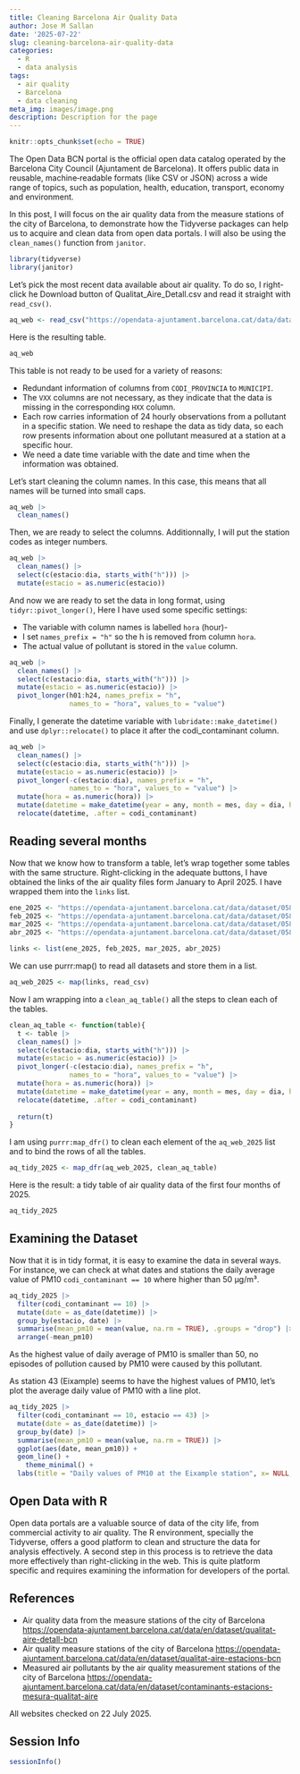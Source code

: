 ```yaml
---
title: Cleaning Barcelona Air Quality Data
author: Jose M Sallan
date: '2025-07-22'
slug: cleaning-barcelona-air-quality-data
categories:
  - R
  - data analysis
tags:
  - air quality
  - Barcelona
  - data cleaning
meta_img: images/image.png
description: Description for the page
---
```


```r
knitr::opts_chunk$set(echo = TRUE)
```

The Open Data BCN portal is the official open data catalog operated by the Barcelona City Council (Ajuntament de Barcelona). It offers public data in reusable, machine‑readable formats (like CSV or JSON) across a wide range of topics, such as population, health, education, transport, economy and environment.

In this post, I will focus on the air quality data from the measure stations of the city of Barcelona, to demonstrate how the Tidyverse packages can help us to acquire and clean data from open data portals. I will also be using the `clean_names()` function from `janitor`.

```r
library(tidyverse)
library(janitor)
```

Let's pick the most recent data available about air quality. To do so, I right-click he Download button of Qualitat_Aire_Detall.csv and read it straight with `read_csv()`.

```r
aq_web <- read_csv("https://opendata-ajuntament.barcelona.cat/data/dataset/0582a266-ea06-4cc5-a219-913b22484e40/resource/c2032e7c-10ee-4c69-84d3-9e8caf9ca97a/download")
```

Here is the resulting table.

```r
aq_web
```

This table is not ready to be used for a variety of reasons:

- Redundant information of columns from `CODI_PROVINCIA` to `MUNICIPI`.
- The `VXX` columns are not necessary, as they indicate that the data is missing in the corresponding `HXX` column.
- Each row carries information of 24 hourly observations from a pollutant in a specific station. We need to reshape the data as tidy data, so each row presents information about one pollutant measured at a station at a specific hour.
- We need a date time variable with the date and time when the information was obtained.

Let's start cleaning the column names. In this case, this means that all names will be turned into small caps.

```r
aq_web |>
  clean_names()
```

Then, we are ready to select the columns. Additionnally, I will put the station codes as integer numbers.

```r
aq_web |>
  clean_names() |>
  select(c(estacio:dia, starts_with("h"))) |>
  mutate(estacio = as.numeric(estacio))
```

And now we are ready to set the data in long format, using `tidyr::pivot_longer()`, Here I have used some specific settings:

- The variable with column names is labelled `hora` (hour)-
- I set `names_prefix = "h"` so the h is removed from column `hora`.
- The actual value of pollutant is stored in the `value` column.

```r
aq_web |>
  clean_names() |>
  select(c(estacio:dia, starts_with("h"))) |>
  mutate(estacio = as.numeric(estacio)) |>
  pivot_longer(h01:h24, names_prefix = "h", 
               names_to = "hora", values_to = "value")
```

Finally, I generate the datetime variable with `lubridate::make_datetime()` and use `dplyr::relocate()` to place it after the codi_contaminant column.

```r
aq_web |>
  clean_names() |>
  select(c(estacio:dia, starts_with("h"))) |>
  mutate(estacio = as.numeric(estacio)) |>
  pivot_longer(-c(estacio:dia), names_prefix = "h", 
               names_to = "hora", values_to = "value") |>
  mutate(hora = as.numeric(hora)) |>
  mutate(datetime = make_datetime(year = any, month = mes, day = dia, hour = hora)) |>
  relocate(datetime, .after = codi_contaminant)
```

## Reading several months

Now that we know how to transform a table, let's wrap together some tables with the same structure. Right-clicking in the adequate buttons, I have obtained the links of the air quality files form January to April 2025. I have wrapped them into the `links` list.

```r
ene_2025 <- "https://opendata-ajuntament.barcelona.cat/data/dataset/0582a266-ea06-4cc5-a219-913b22484e40/resource/701c14fa-e248-45c6-ac47-77384bab1670/download"
feb_2025 <- "https://opendata-ajuntament.barcelona.cat/data/dataset/0582a266-ea06-4cc5-a219-913b22484e40/resource/f0acc2d3-0657-4e57-93bd-a335ab356c9c/download"
mar_2025 <- "https://opendata-ajuntament.barcelona.cat/data/dataset/0582a266-ea06-4cc5-a219-913b22484e40/resource/04096ce5-cabd-4f66-b091-c090680c39a8/download"
abr_2025 <- "https://opendata-ajuntament.barcelona.cat/data/dataset/0582a266-ea06-4cc5-a219-913b22484e40/resource/99830447-f31f-4cbc-8c51-9c861596f644/download"

links <- list(ene_2025, feb_2025, mar_2025, abr_2025)
```

We can use purrr:map() to read all datasets and store them in a list.

```r
aq_web_2025 <- map(links, read_csv)
```

Now I am wrapping into a `clean_aq_table()` all the steps to clean each of the tables.

```r
clean_aq_table <- function(table){
  t <- table |>
  clean_names() |>
  select(c(estacio:dia, starts_with("h"))) |>
  mutate(estacio = as.numeric(estacio)) |>
  pivot_longer(-c(estacio:dia), names_prefix = "h", 
               names_to = "hora", values_to = "value") |>
  mutate(hora = as.numeric(hora)) |>
  mutate(datetime = make_datetime(year = any, month = mes, day = dia, hour = hora)) |>
  relocate(datetime, .after = codi_contaminant)
  
  return(t)
}
```

I am using `purrr:map_dfr()` to clean each element of the `aq_web_2025` list and to bind the rows of all the tables.

```r
aq_tidy_2025 <- map_dfr(aq_web_2025, clean_aq_table)
```

Here is the result: a tidy table of air quality data of the first four months of 2025.

```r
aq_tidy_2025
```

## Examining the Dataset

Now that it is in tidy format, it is easy to examine the data in several ways. For instance, we can check at what dates and stations the daily average value of PM10 `codi_contaminant == 10` where higher than 50 µg/m³.

```r
aq_tidy_2025 |>
  filter(codi_contaminant == 10) |>
  mutate(date = as_date(datetime)) |>
  group_by(estacio, date) |>
  summarise(mean_pm10 = mean(value, na.rm = TRUE), .groups = "drop") |>
  arrange(-mean_pm10)
```

As the highest value of daily average of PM10 is smaller than 50, no episodes of pollution caused by PM10 were caused by this pollutant.

As station 43 (Eixample) seems to have the highest values of PM10, let's plot the average daily value of PM10 with a line plot.

```r
aq_tidy_2025 |>
  filter(codi_contaminant == 10, estacio == 43) |>
  mutate(date = as_date(datetime)) |>
  group_by(date) |>
  summarise(mean_pm10 = mean(value, na.rm = TRUE)) |>
  ggplot(aes(date, mean_pm10)) +
  geom_line() +
    theme_minimal() +
  labs(title = "Daily values of PM10 at the Eixample station", x= NULL, y = NULL)
```

## Open Data with R

Open data portals are a valuable source of data of the city life, from commercial activity to air quality. The R environment, specially the Tidyverse, offers a good platform to clean and structure the data for analysis effectively. A second step in this process is to retrieve the data more effectively than right-clicking in the web. This is quite platform specific and requires examining the information for developers of the portal.

## References

- Air quality data from the measure stations of the city of Barcelona
  <https://opendata-ajuntament.barcelona.cat/data/en/dataset/qualitat-aire-detall-bcn>
- Air quality measure stations of the city of Barcelona <https://opendata-ajuntament.barcelona.cat/data/en/dataset/qualitat-aire-estacions-bcn>
- Measured air pollutants by the air quality measurement stations of the city of Barcelona <https://opendata-ajuntament.barcelona.cat/data/en/dataset/contaminants-estacions-mesura-qualitat-aire>

All websites checked on 22 July 2025.

## Session Info

```r
sessionInfo()
```

